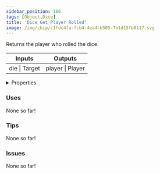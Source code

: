 ```yaml
---
sidebar_position: 166
tags: [Object,Dice]
title: 'Dice Get Player Rolled'
image: /img/chip/c1fdc4fa-fcb4-4ea4-b505-7b1d15fb8117.svg
---
```


Returns the player who rolled the dice.



<IChip uuid="c1fdc4fa-fcb4-4ea4-b505-7b1d15fb8117"/>

<table><thead><tr><th>Inputs</th><th>Outputs</th></tr></thead><tbody><tr><td>die | Target</td><td>player | Player</td></tr></tbody></table>

<details>
  <summary>Properties</summary>
  <div>
    <div>
    <table>
      <tbody>
        <tr>
          <td>Is beta required?</td>
          <td>No</td>
        </tr>
        <tr>
          <td>Is chip a trolling risk?</td>
          <td>No</td>
        </tr>
        <tr>
          <td>Is chip a role assignment risk?</td>
          <td>No</td>
        </tr>
        <tr>
          <td>Chip UUID</td>
          <td>c1fdc4fa-fcb4-4ea4-b505-7b1d15fb8117</td>
        </tr>
        <tr>
          <td>Room availability</td>
          <td>Available everywhere</td>
        </tr>
      </tbody>
    </table>
    </div>
  </div>
</details>

### Uses

None so far!

### Tips

None so far!

### Issues

None so far!